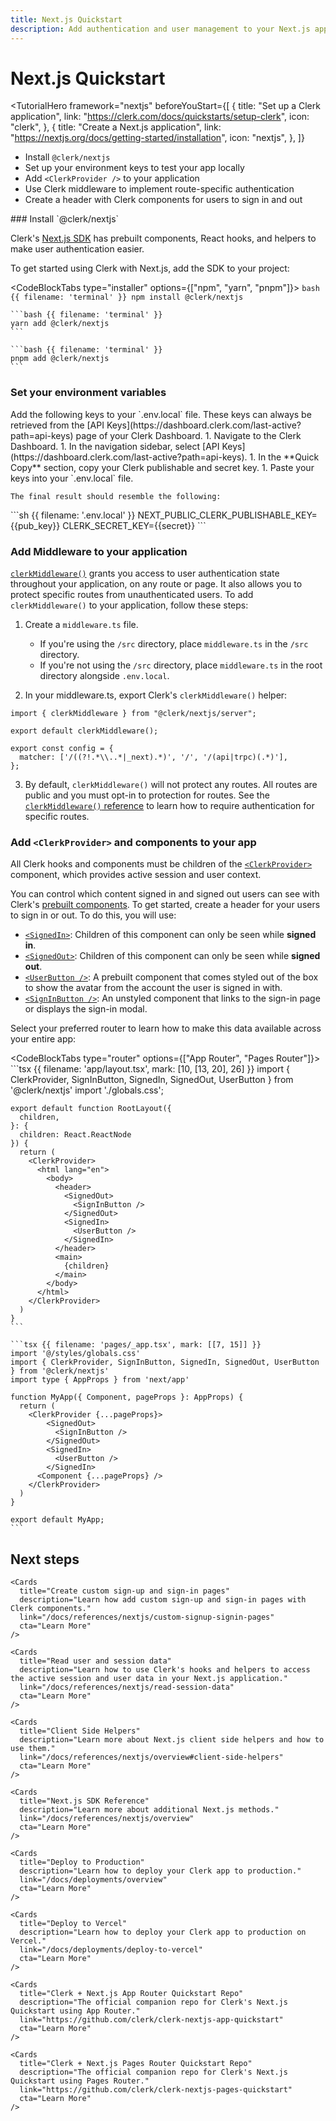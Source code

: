 ```yaml
---
title: Next.js Quickstart
description: Add authentication and user management to your Next.js app with Clerk.
---
```


# Next.js Quickstart

<TutorialHero
  framework="nextjs"
  beforeYouStart={[
    {
      title: "Set up a Clerk application",
      link: "https://clerk.com/docs/quickstarts/setup-clerk",
      icon: "clerk",
    },
    {
      title: "Create a Next.js application",
      link: "https://nextjs.org/docs/getting-started/installation",
      icon: "nextjs",
    },
  ]}
>
  - Install `@clerk/nextjs`
  - Set up your environment keys to test your app locally
  - Add `<ClerkProvider />` to your application
  - Use Clerk middleware to implement route-specific authentication
  - Create a header with Clerk components for users to sign in and out
</TutorialHero>

<Steps>
  ### Install `@clerk/nextjs`

  Clerk's [Next.js SDK](/docs/references/nextjs/overview) has prebuilt components, React hooks, and helpers to make user authentication easier.

  To get started using Clerk with Next.js, add the SDK to your project:

  <CodeBlockTabs type="installer" options={["npm", "yarn", "pnpm"]}>
    ```bash {{ filename: 'terminal' }}
    npm install @clerk/nextjs
    ```

    ```bash {{ filename: 'terminal' }}
    yarn add @clerk/nextjs
    ```

    ```bash {{ filename: 'terminal' }}
    pnpm add @clerk/nextjs
    ```
  </CodeBlockTabs>

  ### Set your environment variables

  <SignedIn>
    Add the following keys to your `.env.local` file. These keys can always be retrieved from the [API Keys](https://dashboard.clerk.com/last-active?path=api-keys) page of your Clerk Dashboard.
  </SignedIn>

  <SignedOut>
    1. Navigate to the Clerk Dashboard.
    1. In the navigation sidebar, select [API Keys](https://dashboard.clerk.com/last-active?path=api-keys).
    1. In the **Quick Copy** section, copy your Clerk publishable and secret key.
    1. Paste your keys into your `.env.local` file.

    The final result should resemble the following:
  </SignedOut>

  <InjectKeys>
    ```sh {{ filename: '.env.local' }}
    NEXT_PUBLIC_CLERK_PUBLISHABLE_KEY={{pub_key}}
    CLERK_SECRET_KEY={{secret}}
    ```
  </InjectKeys>

  ### Add Middleware to your application

  [`clerkMiddleware()`](/docs/references/nextjs/clerk-middleware#clerk-middleware) grants you access to user authentication state throughout your application, on any route or page. It also allows you to protect specific routes from unauthenticated users. To add `clerkMiddleware()` to your application, follow these steps:

  1. Create a `middleware.ts` file.
     - If you're using the `/src` directory, place `middleware.ts` in the `/src` directory.
     - If you're not using the `/src` directory, place `middleware.ts` in the root directory alongside `.env.local`.

  1. In your middleware.ts, export Clerk's `clerkMiddleware()` helper:

  ```tsx {{ filename: 'middleware.ts' }}
  import { clerkMiddleware } from "@clerk/nextjs/server";

  export default clerkMiddleware();

  export const config = {
    matcher: ['/((?!.*\\..*|_next).*)', '/', '/(api|trpc)(.*)'],
  };
  ```

  3. By default, `clerkMiddleware()` will not protect any routes. All routes are public and you must opt-in to protection for routes. See the [`clerkMiddleware()` reference](/docs/references/nextjs/clerk-middleware) to learn how to require authentication for specific routes.

  ### Add `<ClerkProvider>` and components to your app

  All Clerk hooks and components must be children of the [`<ClerkProvider>`](/docs/components/clerk-provider) component, which provides active session and user context.

  You can control which content signed in and signed out users can see with Clerk's [prebuilt components](/docs/components/overview). To get started, create a header for your users to sign in or out. To do this, you will use:

  - [`<SignedIn>`](/docs/components/control/signed-in): Children of this component can only be seen while **signed in**.
  - [`<SignedOut>`](/docs/components/control/signed-out): Children of this component can only be seen while **signed out**.
  - [`<UserButton />`](/docs/components/user/user-button): A prebuilt component that comes styled out of the box to show the avatar from the account the user is signed in with.
  - [`<SignInButton />`](/docs/components/unstyled/sign-in-button): An unstyled component that links to the sign-in page or displays the sign-in modal.

  Select your preferred router to learn how to make this data available across your entire app:

  <CodeBlockTabs type="router" options={["App Router", "Pages Router"]}>
    ```tsx {{ filename: 'app/layout.tsx', mark: [10, [13, 20], 26] }}
    import { ClerkProvider, SignInButton, SignedIn, SignedOut, UserButton } from '@clerk/nextjs'
    import './globals.css';

    export default function RootLayout({
      children,
    }: {
      children: React.ReactNode
    }) {
      return (
        <ClerkProvider>
          <html lang="en">
            <body>
              <header>
                <SignedOut>
                  <SignInButton />
                </SignedOut>
                <SignedIn>
                  <UserButton />
                </SignedIn>
              </header>
              <main>
                {children}
              </main>
            </body>
          </html>
        </ClerkProvider>
      )
    }
    ```

    ```tsx {{ filename: 'pages/_app.tsx', mark: [[7, 15]] }}
    import '@/styles/globals.css'
    import { ClerkProvider, SignInButton, SignedIn, SignedOut, UserButton } from '@clerk/nextjs'
    import type { AppProps } from 'next/app'

    function MyApp({ Component, pageProps }: AppProps) {
      return (
        <ClerkProvider {...pageProps}>
            <SignedOut>
              <SignInButton />
            </SignedOut>
            <SignedIn>
              <UserButton />
            </SignedIn>
          <Component {...pageProps} />
        </ClerkProvider>
      )
    }

    export default MyApp;
    ```
  </CodeBlockTabs>
</Steps>

## Next steps

<div className="container mx-auto my-4">
  <div className="grid grid-cols-1 gap-6 md:grid-cols-2">
    <Cards
      title="Protect routes using Clerk Middleware"
      description="Learn how to protect specific routes from unauthenticated users."
      link="/docs/references/nextjs/clerk-middleware"
      cta="Learn More"
    />

    <Cards
      title="Create custom sign-up and sign-in pages"
      description="Learn how add custom sign-up and sign-in pages with Clerk components."
      link="/docs/references/nextjs/custom-signup-signin-pages"
      cta="Learn More"
    />

    <Cards
      title="Read user and session data"
      description="Learn how to use Clerk's hooks and helpers to access the active session and user data in your Next.js application."
      link="/docs/references/nextjs/read-session-data"
      cta="Learn More"
    />

    <Cards
      title="Client Side Helpers"
      description="Learn more about Next.js client side helpers and how to use them."
      link="/docs/references/nextjs/overview#client-side-helpers"
      cta="Learn More"
    />

    <Cards
      title="Next.js SDK Reference"
      description="Learn more about additional Next.js methods."
      link="/docs/references/nextjs/overview"
      cta="Learn More"
    />

    <Cards
      title="Deploy to Production"
      description="Learn how to deploy your Clerk app to production."
      link="/docs/deployments/overview"
      cta="Learn More"
    />

    <Cards
      title="Deploy to Vercel"
      description="Learn how to deploy your Clerk app to production on Vercel."
      link="/docs/deployments/deploy-to-vercel"
      cta="Learn More"
    />

    <Cards
      title="Clerk + Next.js App Router Quickstart Repo"
      description="The official companion repo for Clerk's Next.js Quickstart using App Router."
      link="https://github.com/clerk/clerk-nextjs-app-quickstart"
      cta="Learn More"
    />

    <Cards
      title="Clerk + Next.js Pages Router Quickstart Repo"
      description="The official companion repo for Clerk's Next.js Quickstart using Pages Router."
      link="https://github.com/clerk/clerk-nextjs-pages-quickstart"
      cta="Learn More"
    />
  </div>
</div>
